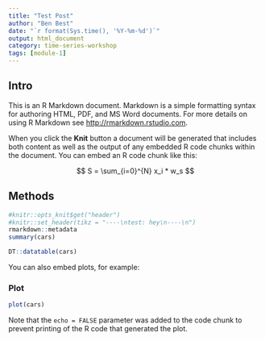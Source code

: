 ```yaml
---
title: "Test Post"
author: "Ben Best"
date: "`r format(Sys.time(), '%Y-%m-%d')`"
output: html_document
category: time-series-workshop
tags: [module-1]
---
```


## Intro

This is an R Markdown document. Markdown is a simple formatting syntax for authoring HTML, PDF, and MS Word documents. For more details on using R Markdown see <http://rmarkdown.rstudio.com>.

When you click the **Knit** button a document will be generated that includes both content as well as the output of any embedded R code chunks within the document. You can embed an R code chunk like this:

$$
S = \sum_{i=0}^{N} x_i * w_s
$$

## Methods

```r
#knitr::opts_knit$get("header")
#knitr::set_header(tikz = "----\ntest: hey\n----\n")
rmarkdown::metadata
summary(cars)

DT::datatable(cars)
```

You can also embed plots, for example:

### Plot

```r
plot(cars)
```

Note that the `echo = FALSE` parameter was added to the code chunk to prevent printing of the R code that generated the plot.
